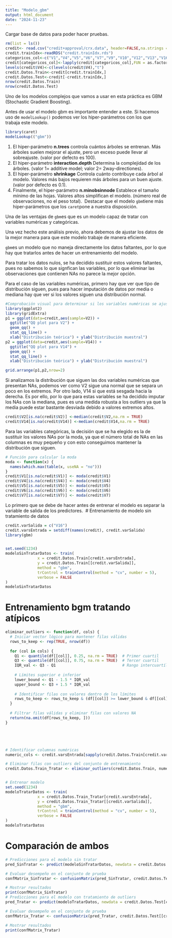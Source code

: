 ```yaml
---
title: "Modelo_gbm"
output: html_document
date: "2024-11-23"
---
```


Cargar base de datos para poder hacer pruebas.
```r
rm(list = ls())
credit<- read.csv("credit+approval/crx.data", header=FALSE,na.strings = "?")
credit.trainIdx<-readRDS("credit.trainIdx.rds")
categoricos_col<-c("V1","V4","V5","V6","V7","V9","V10","V12","V13","V16")
credit[categoricos_col]<-lapply(credit[categoricos_col],FUN = as.factor)
levels(credit$V4)<-c(levels(credit$V4),"t")
credit.Datos.Train<-credit[credit.trainIdx,]
credit.Datos.Test<-credit[-credit.trainIdx,]
nrow(credit.Datos.Train)
nrow(credit.Datos.Test)

```



Uno de los modelos complejos que vamos a usar en esta práctica es GBM (Stochastic Gradient Boosting).\


Antes de usar el modelo gbm es importante entender a este. Si hacemos uso de `modelLookup()` podemos ver los hiper-parámetros con los que trabaja este modelo.
```r
library(caret)
modelLookup(("gbm"))
```
1. El hiper-parámetro **n.trees** controla cuántos árboles se entrenan. Más árboles suelen mejorar el ajuste, pero un exceso puede llevar al sobreajuste. (valor por defecto es 100).\ 
2. El hiper-parámetro **interaction.depth** Determina la complejidad de los árboles.  (valor 1= additive model; valor 2= 2way-directiones).\ 
3. El hiper-parámetro **shrinkage** Controla cuánto contribuye cada árbol al modelo. Valores más bajos requieren más árboles para un buen ajuste. (valor por defecto es 0.1).\ 
4. Finalmente, el hiper-parámetro **n.minobsinnode** Establece el tamaño mínimo de las hojas. Valores altos simplifican el modelo. (número real de observaciones, no el peso total).\ 
Destacar que el modelo `gbm`tiene más hiper-parámetros que los `caret`pone a nuestra disposición.\ 

Una de las ventajas de `gbm`es que es un modelo capaz de tratar con variables numéricas y categóricas.

Una vez hecho este análisis previo, ahora debemos de ajustar los datos de la mejor manera para que este modelo trabaje de manera eficiente.\ 

`gbm`es un modelo que no maneja directamente los datos faltantes, por lo que hay que tratarlos antes de hacer un entrenamiento del modelo.

Para tratar los datos nulos, se ha decidido sustituir estos valores faltantes, pues no sabemos lo que signfican las variables, por lo que eliminar las observaciones que contienen NAs no parece la mejor opción. 

Para el caso de las variables numéricas, primero hay que ver que tipo de distribución siguen, pues para hacer imputación de datos por media o mediana hay que ver si los valores siguen una distribución normal.
```r
#Comprobación visual para determinar si los variables numéricas se ajustan a una normal
library(ggplot2)
library(gridExtra)
p1 = ggplot(data=credit,aes(sample=V2)) +
  ggtitle("QQ plot para V2") +
  geom_qq() + 
  stat_qq_line() + 
  xlab("Distribución teórica") + ylab("Distribución muestral")
p2 = ggplot(data=credit,aes(sample=V14)) +
  ggtitle("QQ plot para V14") +
  geom_qq() + 
  stat_qq_line() + 
  xlab("Distribución teórica") + ylab("Distribución muestral")

grid.arrange(p1,p2,nrow=2)
```

Si analizamos la distribución que siguen las dos variables numéricas que
presentan NAs, podemos ver como V2 sigue una normal que se separa un
poco en los extremos. Por otro lado, V14 si que está sesgada hacia la
derecha. Es por ello, por lo que para estas variables se ha decidido
imputar los NAs con la mediana, pues es una medida robusta a los
outliers ya que la media puede estar bastante desviada debido a valores
extremos altos.\ 
```r
credit$V2[is.na(credit$V2)] <-median(credit$V2,na.rm = TRUE)
credit$V14[is.na(credit$V14)] <-median(credit$V14,na.rm = TRUE)
```

Para las variables categóricas, la decisión que se ha elegido es la de sustituir los valores NAs por la moda, ya que el número
total de NAs en las columnas es muy pequeño y con esto conseguimos
mantener la distribución que siguen.\ 
```r
# Función para calcular la moda
moda <- function(x) {
  names(which.max(table(x, useNA = "no")))  
}
credit$V1[is.na(credit$V1)] <- moda(credit$V1)
credit$V4[is.na(credit$V4)] <- moda(credit$V4)
credit$V5[is.na(credit$V5)] <- moda(credit$V5)
credit$V6[is.na(credit$V6)] <- moda(credit$V6)
credit$V7[is.na(credit$V7)] <- moda(credit$V7)
```


Lo primero que se debe de hacer antes de entrenar el modelo es separar la variable de salida de los predictores.\ 
# Entrenamiento de modelo sin tratamiento de datos 
```r
credit.varSalida = c("V16")
credit.varsEntrada = setdiff(names(credit), credit.varSalida)
library(gbm)


set.seed(1234)
modeloSinTratarDatos <- train(
              x = credit.Datos.Train[credit.varsEntrada],
              y = credit.Datos.Train[[credit.varSalida]],
              method = "gbm",
              trControl = trainControl(method = "cv", number = 5),
              verbose = FALSE              
)
modeloSinTratarDatos
```

# Entrenamiento bgm tratando atípicos 
```r
eliminar_outliers <- function(df, cols) {
  # Iniciar vector lógico para mantener filas válidas
  rows_to_keep <- rep(TRUE, nrow(df))
  
  for (col in cols) {
    Q1 <- quantile(df[[col]], 0.25, na.rm = TRUE)  # Primer cuartil
    Q3 <- quantile(df[[col]], 0.75, na.rm = TRUE)  # Tercer cuartil
    IQR_val <- Q3 - Q1                             # Rango intercuartílico
    
    # Límites superior e inferior
    lower_bound <- Q1 - 1.5 * IQR_val
    upper_bound <- Q3 + 1.5 * IQR_val
    
    # Identificar filas con valores dentro de los límites
    rows_to_keep <- rows_to_keep & (df[[col]] >= lower_bound & df[[col]] <= upper_bound)
  }
  
  # Filtrar filas válidas y eliminar filas con valores NA
  return(na.omit(df[rows_to_keep, ]))
}





# Identificar columnas numéricas
numeric_cols <- credit.varsEntrada[sapply(credit.Datos.Train[credit.varsEntrada], is.numeric)]

# Eliminar filas con outliers del conjunto de entrenamiento
credit.Datos.Train_Tratar <- eliminar_outliers(credit.Datos.Train, numeric_cols)


# Entrenar modelo
set.seed(1234)
modeloTratarDatos <- train(
              x = credit.Datos.Train_Tratar[credit.varsEntrada],
              y = credit.Datos.Train_Tratar[[credit.varSalida]],
              method = "gbm",
              trControl = trainControl(method = "cv", number = 5),
              verbose = FALSE              
)
modeloTratarDatos
```
# Comparación de ambos
```r
# Predicciones para el modelo sin tratar
pred_SinTratar <- predict(modeloSinTratarDatos, newdata = credit.Datos.Test[credit.varsEntrada])

# Evaluar desempeño en el conjunto de prueba
confMatrix_SinTratar <- confusionMatrix(pred_SinTratar, credit.Datos.Test[[credit.varSalida]])

# Mostrar resultados
print(confMatrix_SinTratar)
# Predicciones para el modelo con tratamiento de outliers
pred_Tratar <- predict(modeloTratarDatos, newdata = credit.Datos.Test[credit.varsEntrada])

# Evaluar desempeño en el conjunto de prueba
confMatrix_Tratar <- confusionMatrix(pred_Tratar, credit.Datos.Test[[credit.varSalida]])

# Mostrar resultados
print(confMatrix_Tratar)

```

